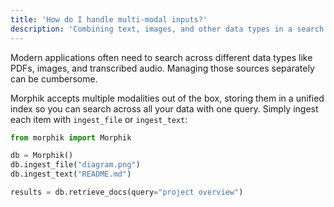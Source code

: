 ```yaml
---
title: 'How do I handle multi-modal inputs?'
description: 'Combining text, images, and other data types in a search system'
---
```


Modern applications often need to search across different data types like PDFs, images, and transcribed audio. Managing those sources separately can be cumbersome.

Morphik accepts multiple modalities out of the box, storing them in a unified index so you can search across all your data with one query. Simply ingest each item with `ingest_file` or `ingest_text`:

```python
from morphik import Morphik

db = Morphik()
db.ingest_file("diagram.png")
db.ingest_text("README.md")

results = db.retrieve_docs(query="project overview")
```